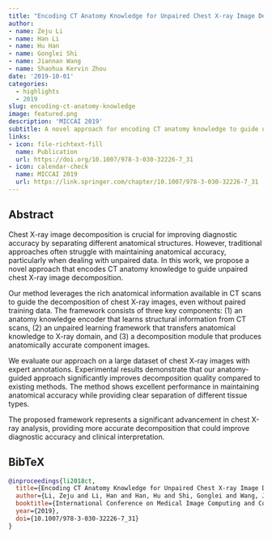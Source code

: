 ```yaml
---
title: "Encoding CT Anatomy Knowledge for Unpaired Chest X-ray Image Decomposition"
author: 
- name: Zeju Li
- name: Han Li
- name: Hu Han
- name: Gonglei Shi
- name: Jiannan Wang
- name: Shaohua Kervin Zhou
date: '2019-10-01'
categories:
  - highlights
  - 2019
slug: encoding-ct-anatomy-knowledge
image: featured.png
description: 'MICCAI 2019'
subtitle: A novel approach for encoding CT anatomy knowledge to guide unpaired chest X-ray image decomposition.
links:
- icon: file-richtext-fill
  name: Publication
  url: https://doi.org/10.1007/978-3-030-32226-7_31
- icon: calendar-check
  name: MICCAI 2019
  url: https://link.springer.com/chapter/10.1007/978-3-030-32226-7_31
---
```


## Abstract

Chest X-ray image decomposition is crucial for improving diagnostic accuracy by separating different anatomical structures. However, traditional approaches often struggle with maintaining anatomical accuracy, particularly when dealing with unpaired data. In this work, we propose a novel approach that encodes CT anatomy knowledge to guide unpaired chest X-ray image decomposition.

Our method leverages the rich anatomical information available in CT scans to guide the decomposition of chest X-ray images, even without paired training data. The framework consists of three key components: (1) an anatomy knowledge encoder that learns structural information from CT scans, (2) an unpaired learning framework that transfers anatomical knowledge to X-ray domain, and (3) a decomposition module that produces anatomically accurate component images.

We evaluate our approach on a large dataset of chest X-ray images with expert annotations. Experimental results demonstrate that our anatomy-guided approach significantly improves decomposition quality compared to existing methods. The method shows excellent performance in maintaining anatomical accuracy while providing clear separation of different tissue types.

The proposed framework represents a significant advancement in chest X-ray analysis, providing more accurate decomposition that could improve diagnostic accuracy and clinical interpretation.

## BibTeX

```bibtex
@inproceedings{li2018ct,
  title={Encoding CT Anatomy Knowledge for Unpaired Chest X-ray Image Decomposition},
  author={Li, Zeju and Li, Han and Han, Hu and Shi, Gonglei and Wang, Jiannan and Zhou, Shaohua Kervin},
  booktitle={International Conference on Medical Image Computing and Computer-Assisted Intervention (MICCAI 2019)},
  year={2019},
  doi={10.1007/978-3-030-32226-7_31}
}
``` 